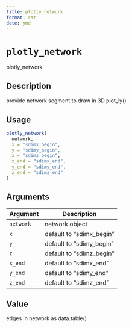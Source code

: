 ```yaml
--- 
title: plotly_network 
format: rst 
date: ymd 
--- 
```

# `plotly_network`

plotly_network


## Description

provide network segment to draw in 3D plot_ly()


## Usage

```r
plotly_network(
  network,
  x = "sdimx_begin",
  y = "sdimy_begin",
  z = "sdimz_begin",
  x_end = "sdimx_end",
  y_end = "sdimy_end",
  z_end = "sdimz_end"
)
```


## Arguments

Argument      |Description
------------- |----------------
`network`     |     network object
`x`     |     default to "sdimx_begin"
`y`     |     default to "sdimy_begin"
`z`     |     default to "sdimz_begin"
`x_end`     |     default to "sdimx_end"
`y_end`     |     default to "sdimy_end"
`z_end`     |     default to "sdimz_end"


## Value

edges in network as data.table()


